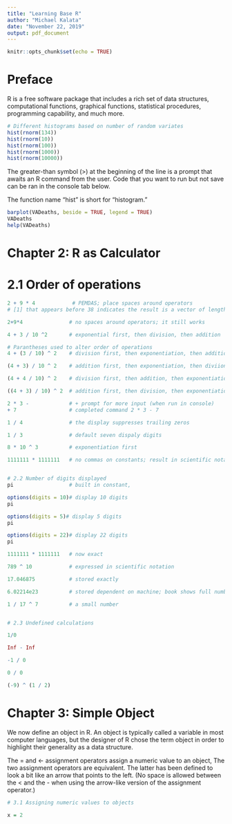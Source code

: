 ```yaml
---
title: "Learning Base R"
author: "Michael Kalata"
date: "November 22, 2019"
output: pdf_document
---
```


```r
knitr::opts_chunk$set(echo = TRUE)


```


# Preface

R is a free software package that includes a rich set of data structures, computational functions, graphical functions, statistical procedures, programming capability, and much more. 


```r
# Different histograms based on number of random variates
hist(rnorm(134))
hist(rnorm(10))
hist(rnorm(100))
hist(rnorm(1000))
hist(rnorm(10000))

```

The greater-than symbol (>) at the beginning of the line is a prompt that awaits an R command from the user. Code that you want to run but not save can be ran in the console tab below.

The function name "hist" is short for "histogram." 

```r
barplot(VADeaths, beside = TRUE, legend = TRUE)
VADeaths
help(VADeaths)
```


# Chapter 2: R as Calculator

# 2.1 Order of operations
```r

2 + 9 * 4            # PEMDAS; place spaces around operators
# [1] that appears before 38 indicates the result is a vector of length 1

2+9*4               # no spaces around operators; it still works

4 + 3 / 10 ^2       # exponential first, then division, then addition

# Parantheses used to alter order of operations
4 + (3 / 10) ^ 2    # division first, then exponentiation, then addition

(4 + 3) / 10 ^ 2    # addition first, then exponentiation, then diviion

(4 + 4 / 10) ^ 2    # division first, then addition, then exponentiation

((4 + 3) / 10) ^ 2  # addition first, then division, then exponentiation

2 * 3 -             # + prompt for more input (when run in console)
+ 7                 # completed command 2 * 3 - 7

1 / 4               # the display suppresses trailing zeros

1 / 3               # default seven dispaly digits

8 * 10 ^ 3          # exponentiation first

1111111 * 1111111   # no commas on constants; result in scientific notation


# 2.2 Number of digits displayed
pi                  # built in constant,

options(digits = 10)# display 10 digits
pi

options(digits = 5)# display 5 digits
pi

options(digits = 22)# display 22 digits
pi

1111111 * 1111111   # now exact

789 ^ 10            # expressed in scientific notation

17.046875           # stored exactly

6.02214e23          # stored dependent on machine; book shows full number

1 / 17 ^ 7          # a small number


# 2.3 Undefined calculations

1/0

Inf - Inf

-1 / 0

0 / 0

(-9) ^ (1 / 2)
```

# Chapter 3: Simple Object

We now define an object in R. An object is typically called a variable in most computer languages, but the designer of R chose the term object in order to highlight their generality as a data structure. 

The = and <- assignment operators assign a numeric value to an object, The two assignment operators are equivalent. The latter has been defined to look a bit like an arrow that points to the left. (No space is allowed between the < and the - when using the arrow-like version of the assignment operator.)
```r
# 3.1 Assigning numeric values to objects 

x = 2


```
